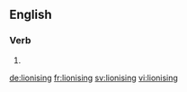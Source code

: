 ==English==

===Verb===
{{head|en|present participle}}

# {{present participle of|lionise|lang=en}}

[[de:lionising]]
[[fr:lionising]]
[[sv:lionising]]
[[vi:lionising]]
